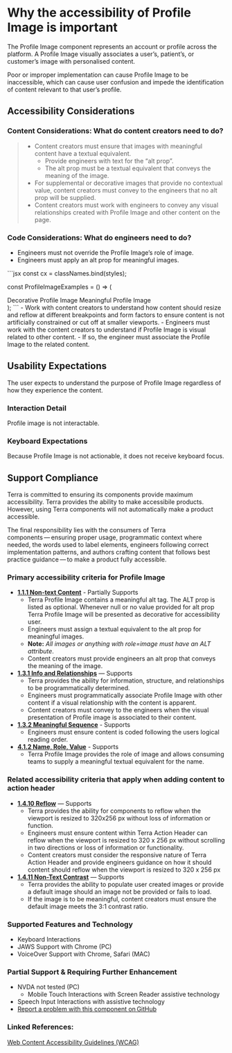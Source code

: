 
<Badge />

# Why the accessibility of Profile Image is important 

<Notice variant="important" ariaLevel="2">

The Profile Image component represents an account or profile across the platform. A Profile Image visually associates a user’s, patient’s, or customer’s image with personalised content.

Poor or improper implementation can cause Profile Image to be inaccessible, which can cause user confusion and impede the identification of content relevant to that user’s profile.

</Notice>

## Accessibility Considerations

### Content Considerations: What do content creators need to do?

> - Content creators must ensure that images with meaningful content have a textual equivalent.
>   - Provide engineers with text for the “alt prop”.
>   - The alt prop must be a textual equivalent that conveys the meaning of the image.
> - For supplemental or decorative images that provide no contextual value, content creators must convey to the engineers that no alt prop will be supplied.
> - Content creators must work with engineers to convey any visual relationships created with Profile Image and other content on the page.

### Code Considerations: What do engineers need to do?

- Engineers must not override the Profile Image’s role of image.
- Engineers must apply an alt prop for meaningful images.
<div aria-label="Example Demo">
  <ProfileImageExamples />
</div>
```jsx
const cx = classNames.bind(styles);

const ProfileImageExamples = () => (
  <div>
    <Card>
      <Card.Body>
        <ProfileImage alt="" width="75" height="75" aria-describedby="caption-example-1" />
        <span id="caption-example-1" className={cx('add-left-margin')}>Decorative Profile Image</span>
      </Card.Body>
    </Card>
    <Card>
      <Card.Body>
        <ProfileImage alt="profile image for Martin Moon, photograph from space of rising star over a planet's silhouette" src={exampleProfileImage} aria-describedby="caption-example-2" />
        <span id="caption-example-2" className={cx('add-left-margin')}>Meaningful Profile Image</span>
      </Card.Body>
    </Card>
  </div>
);
```
- Work with content creators to understand how content should resize and reflow at different breakpoints and form factors to ensure content is not artificially constrained or cut off at smaller viewports.
- Engineers must work with the content creators to understand if Profile Image is visual related to other content.
  - If so, the engineer must associate the Profile Image to the related content.

## Usability Expectations

The user expects to understand the purpose of Profile Image regardless of how they experience the content.


### Interaction Detail

Profile image is not interactable.

### Keyboard Expectations

Because Profile Image is not actionable, it does not receive keyboard focus.

## Support Compliance

Terra is committed to ensuring its components provide maximum accessibility. Terra provides the ability to make accessibile products. However, using Terra components will not automatically make a product accessible.

The final responsibility lies with the consumers of Terra components — ensuring proper usage, programmatic context where needed, the words used to label elements, engineers following correct implementation patterns, and authors crafting content that follows best practice guidance — to make a product fully accessible.

### Primary accessibility criteria for Profile Image

- [**1.1.1 Non-text Content**](https://www.w3.org/WAI/WCAG21/quickref/#non-text-content) - Partially Supports
  - Terra Profile Image contains a meaningful alt tag. The ALT prop is listed as optional. Whenever null or no value provided for alt prop Terra Profile Image will be presented as decorative for accessibility user.
  - Engineers must assign a textual equivalent to the alt prop for meaningful images.
  - **Note:** _All images or anything with role=image must have an ALT attribute_.
  - Content creators must provide engineers an alt prop that conveys the meaning of the image.
- [**1.3.1 Info and Relationships**](https://www.w3.org/WAI/WCAG21/Understanding/info-and-relationships.html) — Supports
  - Terra provides the ability for information, structure, and relationships to be programmatically determined.
  - Engineers must programmatically associate Profile Image with other content if a visual relationship with the content is apparent.
  - Content creators must convey to the engineers when the visual presentation of Profile image is associated to their content.
- [**1.3.2 Meaningful Sequence**](https://www.w3.org/WAI/WCAG21/Understanding/meaningful-sequence.html) - Supports
  - Engineers must ensure content is coded following the users logical reading order.
- [**4.1.2 Name, Role, Value**](https://www.w3.org/WAI/WCAG21/Understanding/name-role-value.html) - Supports
  - Terra Profile Image provides the role of image and allows consuming teams to supply a meaningful textual equivalent for the name.

### Related accessibility criteria that apply when adding content to action header

- [**1.4.10 Reflow**](https://www.w3.org/WAI/WCAG21/Understanding/reflow.html) — Supports
  - Terra provides the ability for components to reflow when the viewport is resized to 320x256 px without loss of information or function. 
  - Engineers must ensure content within Terra Action Header can reflow when the viewport is resized to 320 x 256 px without scrolling in two directions or loss of information or functionality. 
  - Content creators must consider the responsive nature of Terra Action Header and provide engineers guidance on how it should content should reflow when the viewport is resized to 320 x 256 px
- [**1.4.11 Non-Text Contrast**](https://www.w3.org/WAI/WCAG21/Understanding/non-text-contrast.html) — Supports
  - Terra provides the ability to populate user created images or provide a default image should an image not be provided or fails to load.
  - If the image is to be meaningful, content creators must ensure the default image meets the 3:1 contrast ratio.

### Supported Features and Technology

- Keyboard Interactions
- JAWS Support with Chrome (PC)
- VoiceOver Support with Chrome, Safari (MAC) 

### Partial Support & Requiring Further Enhancement

- NVDA not tested (PC)
  - Mobile Touch Interactions with Screen Reader assistive technology
- Speech Input Interactions with assistive technology
- [Report a problem with this component on GitHub ](https://github.com/cerner/terra-core/issues/new/choose)

### Linked References:
[Web Content Accessibility Guidelines (WCAG)](https://www.w3.org/WAI/WCAG21/Understanding/)
